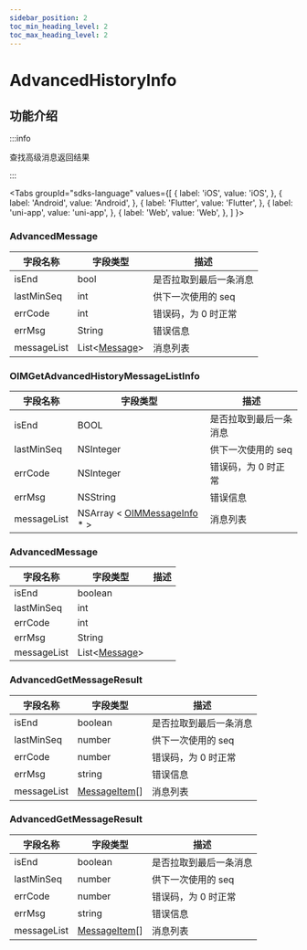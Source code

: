 ```yaml
---
sidebar_position: 2
toc_min_heading_level: 2
toc_max_heading_level: 2
---
```


# AdvancedHistoryInfo

## 功能介绍

:::info

查找高级消息返回结果

:::

<Tabs
groupId="sdks-language"
values={[
{ label: 'iOS', value: 'iOS', },
{ label: 'Android', value: 'Android', },
{ label: 'Flutter', value: 'Flutter', },
{ label: 'uni-app', value: 'uni-app', },
{ label: 'Web', value: 'Web', },
]
}>

<TabItem value="Flutter">

### AdvancedMessage

| 字段名称    | 字段类型                                                 | 描述 |
| ----------- | -------------------------------------------------------- | ---- |
| isEnd       | bool                                                     |  是否拉取到最后一条消息    |
| lastMinSeq  | int                                                      |   供下一次使用的 seq   |
| errCode     | int                                                      |   错误码，为 0 时正常   |
| errMsg      | String                                                   |    错误信息  |
| messageList | List<[Message](docs/sdks/class/message/messageInfo.mdx)> |    消息列表  |

</TabItem>

<TabItem value="iOS">

### OIMGetAdvancedHistoryMessageListInfo

| 字段名称    | 字段类型                                                                 | 描述 |
| ----------- | ------------------------------------------------------------------------ | ---- |
| isEnd       | BOOL                                                                     |   是否拉取到最后一条消息   |
| lastMinSeq  | NSInteger                                                                |  供下一次使用的 seq    |
| errCode     | NSInteger                                                                |  错误码，为 0 时正常    |
| errMsg      | NSString                                                                 |   错误信息   |
| messageList | NSArray < [OIMMessageInfo](docs/sdks/class/message/messageInfo.mdx) \* > |   消息列表   |

</TabItem>

<TabItem value="Android">

### AdvancedMessage

| 字段名称    | 字段类型                                                 | 描述 |
| ----------- | -------------------------------------------------------- | ---- |
| isEnd       | boolean                                                     |      |
| lastMinSeq  | int                                                      |      |
| errCode     | int                                                      |      |
| errMsg      | String                                                   |      |
| messageList | List<[Message](docs/sdks/class/message/messageInfo.mdx)> |      |

</TabItem>

<TabItem value="Web">

### AdvancedGetMessageResult

| 字段名称    | 字段类型                                                 | 描述                   |
| ----------- | -------------------------------------------------------- | ---------------------- |
| isEnd       | boolean                                                  | 是否拉取到最后一条消息 |
| lastMinSeq  | number                                                   | 供下一次使用的 seq     |
| errCode     | number                                                   | 错误码，为 0 时正常    |
| errMsg      | string                                                   | 错误信息               |
| messageList | [MessageItem](docs/sdks/class/message/messageInfo.mdx)[] | 消息列表               |

</TabItem>

<TabItem value="uni-app">

### AdvancedGetMessageResult

| 字段名称    | 字段类型                                                 | 描述                   |
| ----------- | -------------------------------------------------------- | ---------------------- |
| isEnd       | boolean                                                  | 是否拉取到最后一条消息 |
| lastMinSeq  | number                                                   | 供下一次使用的 seq     |
| errCode     | number                                                   | 错误码，为 0 时正常    |
| errMsg      | string                                                   | 错误信息               |
| messageList | [MessageItem](docs/sdks/class/message/messageInfo.mdx)[] | 消息列表               |

</TabItem>

</Tabs>

